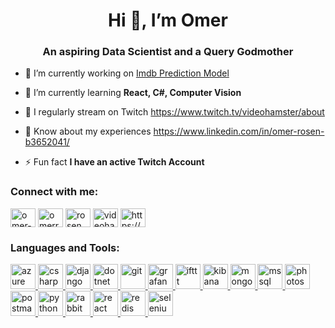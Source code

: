 <h1 align="center">Hi 👋, I'm Omer</h1>
<h3 align="center">An aspiring Data Scientist and a Query Godmother</h3>

- 🔭 I’m currently working on [Imdb Prediction Model](https://github.com/OmerRosen/Imdb-Prediction-Model)

- 🌱 I’m currently learning **React, C#, Computer Vision**

- 📝 I regularly stream on Twitch [https://www.twitch.tv/videohamster/about](https://www.twitch.tv/videohamster/about)

- 📄 Know about my experiences [https://www.linkedin.com/in/omer-rosen-b3652041/](https://www.linkedin.com/in/omer-rosen-b3652041/)

- ⚡ Fun fact **I have an active Twitch Account**

<h3 align="left">Connect with me:</h3>
<p align="left">
<a href="https://linkedin.com/in/omer-rosen-b3652041" target="blank"><img align="center" src="https://raw.githubusercontent.com/rahuldkjain/github-profile-readme-generator/master/src/images/icons/Social/linked-in-alt.svg" alt="omer-rosen-b3652041" height="30" width="40" /></a>
<a href="https://kaggle.com/omerrosen" target="blank"><img align="center" src="https://raw.githubusercontent.com/rahuldkjain/github-profile-readme-generator/master/src/images/icons/Social/kaggle.svg" alt="omerrosen" height="30" width="40" /></a>
<a href="https://instagram.com/rosen.omer" target="blank"><img align="center" src="https://raw.githubusercontent.com/rahuldkjain/github-profile-readme-generator/master/src/images/icons/Social/instagram.svg" alt="rosen.omer" height="30" width="40" /></a>
<a href="https://www.youtube.com/c/videohamster" target="blank"><img align="center" src="https://raw.githubusercontent.com/rahuldkjain/github-profile-readme-generator/master/src/images/icons/Social/youtube.svg" alt="videohamster" height="30" width="40" /></a>
<a href="https://discord.gg/https://discord.gg/aPZpz4YB" target="blank"><img align="center" src="https://raw.githubusercontent.com/rahuldkjain/github-profile-readme-generator/master/src/images/icons/Social/discord.svg" alt="https://discord.gg/aPZpz4YB" height="30" width="40" /></a>
</p>

<h3 align="left">Languages and Tools:</h3>
<p align="left"> <a href="https://azure.microsoft.com/en-in/" target="_blank" rel="noreferrer"> <img src="https://www.vectorlogo.zone/logos/microsoft_azure/microsoft_azure-icon.svg" alt="azure" width="40" height="40"/> </a> <a href="https://www.w3schools.com/cs/" target="_blank" rel="noreferrer"> <img src="https://raw.githubusercontent.com/devicons/devicon/master/icons/csharp/csharp-original.svg" alt="csharp" width="40" height="40"/> </a> <a href="https://www.djangoproject.com/" target="_blank" rel="noreferrer"> <img src="https://cdn.worldvectorlogo.com/logos/django.svg" alt="django" width="40" height="40"/> </a> <a href="https://dotnet.microsoft.com/" target="_blank" rel="noreferrer"> <img src="https://raw.githubusercontent.com/devicons/devicon/master/icons/dot-net/dot-net-original-wordmark.svg" alt="dotnet" width="40" height="40"/> </a> <a href="https://git-scm.com/" target="_blank" rel="noreferrer"> <img src="https://www.vectorlogo.zone/logos/git-scm/git-scm-icon.svg" alt="git" width="40" height="40"/> </a> <a href="https://grafana.com" target="_blank" rel="noreferrer"> <img src="https://www.vectorlogo.zone/logos/grafana/grafana-icon.svg" alt="grafana" width="40" height="40"/> </a> <a href="https://ifttt.com/" target="_blank" rel="noreferrer"> <img src="https://www.vectorlogo.zone/logos/ifttt/ifttt-ar21.svg" alt="ifttt" width="40" height="40"/> </a> <a href="https://www.elastic.co/kibana" target="_blank" rel="noreferrer"> <img src="https://www.vectorlogo.zone/logos/elasticco_kibana/elasticco_kibana-icon.svg" alt="kibana" width="40" height="40"/> </a> <a href="https://www.mongodb.com/" target="_blank" rel="noreferrer"> <img src="https://raw.githubusercontent.com/devicons/devicon/master/icons/mongodb/mongodb-original-wordmark.svg" alt="mongodb" width="40" height="40"/> </a> <a href="https://www.microsoft.com/en-us/sql-server" target="_blank" rel="noreferrer"> <img src="https://www.svgrepo.com/show/303229/microsoft-sql-server-logo.svg" alt="mssql" width="40" height="40"/> </a> <a href="https://www.photoshop.com/en" target="_blank" rel="noreferrer"> <img src="https://raw.githubusercontent.com/devicons/devicon/master/icons/photoshop/photoshop-line.svg" alt="photoshop" width="40" height="40"/> </a> <a href="https://postman.com" target="_blank" rel="noreferrer"> <img src="https://www.vectorlogo.zone/logos/getpostman/getpostman-icon.svg" alt="postman" width="40" height="40"/> </a> <a href="https://www.python.org" target="_blank" rel="noreferrer"> <img src="https://raw.githubusercontent.com/devicons/devicon/master/icons/python/python-original.svg" alt="python" width="40" height="40"/> </a> <a href="https://www.rabbitmq.com" target="_blank" rel="noreferrer"> <img src="https://www.vectorlogo.zone/logos/rabbitmq/rabbitmq-icon.svg" alt="rabbitMQ" width="40" height="40"/> </a> <a href="https://reactjs.org/" target="_blank" rel="noreferrer"> <img src="https://raw.githubusercontent.com/devicons/devicon/master/icons/react/react-original-wordmark.svg" alt="react" width="40" height="40"/> </a> <a href="https://redis.io" target="_blank" rel="noreferrer"> <img src="https://raw.githubusercontent.com/devicons/devicon/master/icons/redis/redis-original-wordmark.svg" alt="redis" width="40" height="40"/> </a> <a href="https://www.selenium.dev" target="_blank" rel="noreferrer"> <img src="https://raw.githubusercontent.com/detain/svg-logos/780f25886640cef088af994181646db2f6b1a3f8/svg/selenium-logo.svg" alt="selenium" width="40" height="40"/> </a> </p>
